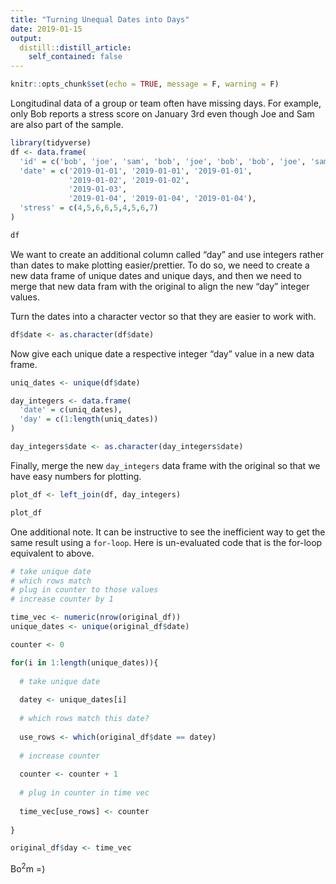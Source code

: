 ```yaml
---
title: "Turning Unequal Dates into Days"
date: 2019-01-15
output:
  distill::distill_article:
    self_contained: false
---
```


```r
knitr::opts_chunk$set(echo = TRUE, message = F, warning = F)
```

Longitudinal data of a group or team often have missing days. For example, only Bob reports a stress score on January 3rd even though Joe and Sam are also part of the sample.  

```r
library(tidyverse)
df <- data.frame(
  'id' = c('bob', 'joe', 'sam', 'bob', 'joe', 'bob', 'bob', 'joe', 'sam'),
  'date' = c('2019-01-01', '2019-01-01', '2019-01-01',
             '2019-01-02', '2019-01-02',
             '2019-01-03',
             '2019-01-04', '2019-01-04', '2019-01-04'),
  'stress' = c(4,5,6,6,5,4,5,6,7)
)

df

```

We want to create an additional column called "day" and use integers rather than dates to make plotting easier/prettier. To do so, we need to create a new data frame of unique dates and unique days, and then we need to merge that new data fram with the original to align the new "day" integer values. 

Turn the dates into a character vector so that they are easier to work with.

```r
df$date <- as.character(df$date)
```

Now give each unique date a respective integer "day" value in a new data frame.

```r

uniq_dates <- unique(df$date)

day_integers <- data.frame(
  'date' = c(uniq_dates),
  'day' = c(1:length(uniq_dates))
)

day_integers$date <- as.character(day_integers$date)


```

Finally, merge the new `day_integers` data frame with the original so that we have easy numbers for plotting.

```r
plot_df <- left_join(df, day_integers)

plot_df

```

One additional note. It can be instructive to see the inefficient way to get the same result using a `for-loop`. Here is un-evaluated code that is the for-loop equivalent to above.

```r

# take unique date
# which rows match 
# plug in counter to those values
# increase counter by 1

time_vec <- numeric(nrow(original_df))
unique_dates <- unique(original_df$date)

counter <- 0

for(i in 1:length(unique_dates)){
  
  # take unique date
  
  datey <- unique_dates[i]
  
  # which rows match this date?
  
  use_rows <- which(original_df$date == datey)
  
  # increase counter
  
  counter <- counter + 1
  
  # plug in counter in time vec
  
  time_vec[use_rows] <- counter
  
}

original_df$day <- time_vec

```

Bo$^2$m =)